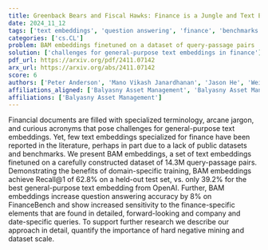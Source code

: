 ```yaml
---
title: Greenback Bears and Fiscal Hawks: Finance is a Jungle and Text Embeddings Must Adapt
date: 2024_11_12
tags: ['text embeddings', 'question answering', 'finance', 'benchmarks', 'domain-specific training', 'public datasets', 'dataset scale', 'hard negative mining']
categories: ['cs.CL']
problem: BAM embeddings finetuned on a dataset of query-passage pairs
solution: ['challenges for general-purpose text embeddings in finance']
pdf_url: https://arxiv.org/pdf/2411.07142
arx_url: https://arxiv.org/abs/2411.07142
score: 6
authors: ['Peter Anderson', 'Mano Vikash Janardhanan', 'Jason He', 'Wei Cheng', 'Charlie Flanagan']
affiliations_aligned: ['Balyasny Asset Management', 'Balyasny Asset Management', 'Balyasny Asset Management', 'Balyasny Asset Management', 'Balyasny Asset Management']
affiliations: ['Balyasny Asset Management']
---
```



Financial documents are filled with specialized terminology, arcane jargon, and curious acronyms that pose challenges for general-purpose text embeddings. Yet, few text embeddings specialized for finance have been reported in the literature, perhaps in part due to a lack of public datasets and benchmarks. We present BAM embeddings, a set of text embeddings finetuned on a carefully constructed dataset of 14.3M query-passage pairs. Demonstrating the benefits of domain-specific training, BAM embeddings achieve Recall@1 of 62.8% on a held-out test set, vs. only 39.2% for the best general-purpose text embedding from OpenAI. Further, BAM embeddings increase question answering accuracy by 8% on FinanceBench and show increased sensitivity to the finance-specific elements that are found in detailed, forward-looking and company and date-specific queries. To support further research we describe our approach in detail, quantify the importance of hard negative mining and dataset scale.